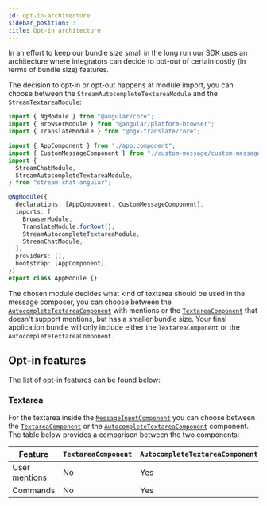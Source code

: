 ```yaml
---
id: opt-in-architecture
sidebar_position: 3
title: Opt-in architecture
---
```


In an effort to keep our bundle size small in the long run our SDK uses an architecture where integrators can decide to opt-out of certain costly (in terms of bundle size) features.

The decision to opt-in or opt-out happens at module import, you can choose between the `StreamAutocompleteTextareaModule` and the `StreamTextareaModule`:

```typescript
import { NgModule } from "@angular/core";
import { BrowserModule } from "@angular/platform-browser";
import { TranslateModule } from "@ngx-translate/core";

import { AppComponent } from "./app.component";
import { CustomMessageComponent } from "./custom-message/custom-message.component";
import {
  StreamChatModule,
  StreamAutocompleteTextareaModule,
} from "stream-chat-angular";

@NgModule({
  declarations: [AppComponent, CustomMessageComponent],
  imports: [
    BrowserModule,
    TranslateModule.forRoot(),
    StreamAutocompleteTextareaModule,
    StreamChatModule,
  ],
  providers: [],
  bootstrap: [AppComponent],
})
export class AppModule {}
```

The chosen module decides what kind of textarea should be used in the message composer, you can choose between the [`AutocompleteTextareaComponent`](../components/autocomplete-textarea.mdx) with mentions or the [`TextareaComponent`](../components/textarea.mdx) that doesn't support mentions, but has a smaller bundle size. Your final application bundle will only include either the `TextareaComponent` or the `AutocompleteTextareaComponent`.

## Opt-in features

The list of opt-in features can be found below:

### Textarea

For the textarea inside the [`MessageInputComponent`](../components/message-input.mdx) you can choose between the [`TextareaComponent`](../components/textarea.mdx) or the [`AutocompleteTextareaComponent`](../components/autocomplete-textarea.mdx) component. The table below provides a comparison between the two components:

| Feature       | `TextareaComponent` | `AutocompleteTextareaComponent` |
| ------------- | ------------------- | ------------------------------- |
| User mentions | No                  | Yes                             |
| Commands      | No                  | Yes                             |
